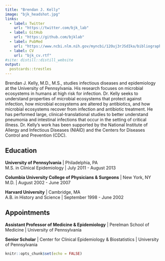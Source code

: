 ```yaml
---
title: "Brendan J. Kelly"
image: "bjk_headshot.jpg"
links:
  - label: Twitter
    url: "https://twitter.com/bjk_lab"
  - label: GitHub
    url: "https://github.com/bjklab"
  - label: PubMed
    url: "https://www.ncbi.nlm.nih.gov/myncbi/12Ouj3rJSdIka/bibliography/public/"
  - label: CV
    url: "bjk_cv.rtf"
#site: distill::distill_website
output:
  postcards::trestles
---
```

 
Brendan J. Kelly, M.D., M.S., studies infectious diseases and epidemiology at the University of Pennsylvania. His research focuses on microbial ecosystems in humans at high risk for infection. Dr. Kelly seeks to understand properties of microbial ecosystems that protect against infection, how microbial ecosystems are altered by antibiotics, and how microbial ecosystems recover from infection and antibiotic treatment. He has performed large, clinical-translational studies to better understand pneumonia and intestinal infections that occur in the setting of critical illness. Dr. Kelly's work has been supported by the National Institute of Allergy and Infectious Diseases (NIAID) and the Centers for Diseases Control and Prevention (CDC).  
  
  
## Education  
  
**University of Pennsylvania** | Philadelphia, PA  
M.S. in Clinical Epidemiology | July 2011 - August 2013  
  
**Columbia University College of Physicians & Surgeons** | New York, NY  
M.D. | August 2002 - June 2007  
  
**Harvard University** | Cambridge, MA  
A.B. in History and Science | September 1998 - June 2002  
  
  
## Appointments
  
**Assistant Professor of Medicine & Epidemiology** | Perelman School of Medicine | University of Pennsylvania  
  
**Senior Scholar** | Center for Clinical Epidemiology & Biostatistics | University of Pennsylvania  
  



```r
knitr::opts_chunk$set(echo = FALSE)
```
